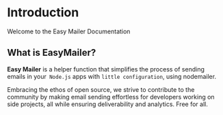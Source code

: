# Introduction

Welcome to the Easy Mailer Documentation

## What is EasyMailer?

**Easy Mailer** is a helper function that simplifies the process of sending emails in your` Node.js` apps with `little configuration`, using nodemailer.

Embracing the ethos of open source, we strive to contribute to the community by making email sending effortless for developers working on side projects, all while ensuring deliverability and analytics. Free for all.
